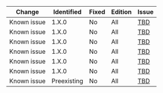 Change      | Identified  | Fixed    | Edition    | Issue
----------- | ----------- |--------- | ---------- | -----
Known issue | 1.X.0       | No       | All        | [TBD](/vault/docs/)
Known issue | 1.X.0       | No       | All        | [TBD](/vault/docs/)
Known issue | 1.X.0       | No       | All        | [TBD](/vault/docs/)
Known issue | 1.X.0       | No       | All        | [TBD](/vault/docs/)
Known issue | 1.X.0       | No       | All        | [TBD](/vault/docs/)
Known issue | 1.X.0       | No       | All        | [TBD](/vault/docs/)
Known issue | Preexisting | No       | All        | [TBD](/vault/docs/)
